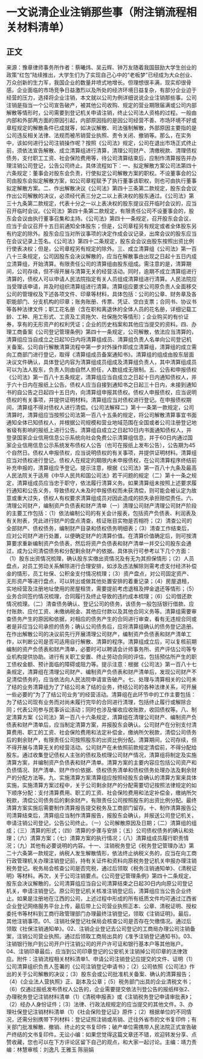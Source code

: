 # 一文说清企业注销那些事（附注销流程相关材料清单）
## 正文
来源：豫章律师事务所作者：蔡曦炜、吴云辉、钟万友随着我国鼓励大学生创业的政策“红包”陆续推出，大学生们为了实现自己心中的“老板梦”已经成为大众创业、万众创新的生力军，我国企业的数量井喷式地增长。但理想很丰满，现实却很骨感。企业面临的市场竞争日益激烈以及所处的经济环境日益复杂，有部分企业迫于经营的压力，选择将企业注销，本文就以公司为例详细说说企业注销那些事。公司注销是指当一个公司宣告破产，被其他公司收购、规定的营业期限届满或公司内部解散等情形时，公司需要到登记机关申请注销，终止公司法人资格的过程。一般由内部和外部两方面的原因引起，内部原因指的是因公司经营不善、市场环境不好或章程规定的解散条件已成就等，如决议解散、司法强制解散，外部原因主要指的是公司违反相关法律、法规而被吊销营业执照、责令关闭、撤销等。那么，在实务中，该如何进行公司注销操作呢？按照《公司法》规定，公司在退出市场正式终止前，须依法宣告解散、成立清算组进行清算，清理公司财产、清缴税款、清理债权债务，支付职工工资、社会保险费用等，待公司清算结束后，应制作清算报告并办理注销公司登记，公告公司终止。具体流程如下：一、拟定解散方案公司法第四十六条规定：董事会对股东会负责，行使拟定公司解散方案的职权。不设董事会的公司由股东会拟定解散方案，如公司章程赋予了执行董事该职权，则也可由执行董事拟定解散方案。二、作出解散决议《公司法》第四十三条第二款规定，股东会会议作出公司解散的决议，必须经代表三分之二以上表决权的股东通过。《公司法》第三十九条第二款规定，代表十分之一以上表决权的股东提议召开临时会议的，应当召开临时会议。《公司法》第四十条第二款规定，有限责任公司不设董事会的，股东会会议由执行董事召集和主持。《公司法》第四十一条规定，召开股东会会议，应当于会议召开十五日前通知全体股东；但是，公司章程另有规定或者全体股东另有约定的除外。股东会应当对所议事项的决定作成会议记录，出席会议的股东应当在会议记录上签名。《公司法》第四十二条规定，股东会会议由股东按照出资比例行使表决权；但是，公司章程另有规定的除外。三、成立清算组《公司法》第一百八十三条规定，公司因股东会决议解散的，应当在解散事由出现之日起十五日内成立清算组，开始清算。有限责任公司的清算组由股东组成。需注意的是，清算期间，公司存续，但不得开展与清算无关的经营活动。同时，逾期不成立清算组进行清算的，债权人可以申请人民法院指定有关人员组成清算组进行清算。人民法院应当受理该申请，并及时组织清算组进行清算。清算组应要求公司原负责人全面移交公司的管理权及下述各项文件、印章等材料，具体包括：公司的公章、财务章及各职能部门、分支机构的印章；账务账册、传票、凭证、空白支票；合同书、协议书等各种法律文件；职工花名册（含在职和离退休的全体人员的花名册，详细记载工龄、工种、用工形式、工资及工资拖欠、社保拖欠等情形）；企业购买的有价证券，享有的无形资产的权利凭证；企业的历史档案和其他应当提交的资料。四、办理工商备案《公司登记管理条例》第四十一条规定，公司解散，依法应当清算的，清算组应当自成立之日起10日内将清算组成员、清算组负责人名单向公司登记机关备案。公司自行解散清算流程中第一步对外操作即成立清算组，清算组的成立需向工商部门进行登记，取得《清算组成员备案通知书》。清算组的组成由股东层面决议文件确认，具体登记内容为清算组成员组成及清算组负责人，其中清算组成员可以为法人股东，负责人则由自然人担任，人数组成无限制。五、公告和申报债权《公司法》第一百八十五条规定，清算组应当自成立之日起十日内通知债权人，并于六十日内在报纸上公告。债权人应当自接到通知书之日起三十日内，未接到通知书的自公告之日起四十五日内，向清算组申报其债权。债权人申报债权，应当说明债权的有关事项，并提供证明材料。清算组应当对债权进行登记。在申报债权期间，清算组不得对债权人进行清偿。《公司法解释二》第十一条第一款规定，公司清算时，清算组应当按照公司法第一百八十五条的规定，将公司解散清算事宜书面通知全体已知债权人，并根据公司规模和营业地域范围在全国或者公司注册登记地省级有影响的报纸上进行公告。清算组自成立之日起10日内书面通知债权人，并登录国家企业信用信息公示系统向社会免费公示清算组信息，并于60日内通过国家企业信用信息公示系统发布债权人公告（也可在报纸上发布公告），公告期为45个自然日。债权人申报债权，应当说明债权的有关事项，并提供证明材料。清算组应当对债权进行登记。债权人在规定的期限内未申报债权，在公司清算程序终结前补充申报的，清算组应予登记。提示注意，根据《公司法》第一百八十九条及最高人民法院关于适用《中华人民共和国公司法》若干问题的规定（二）第十一条之规定，清算组成员应当忠于职守，依法履行清算义务。如果清算组未按照上述要求履行通知和公告义务，导致债权人未及时申报债权而未获清偿，则可能会被认定为故意或重大过失，债权人有权要求清算组成员对因此造成的损失承担赔偿责任。六、清理公司财产，编制资产负债表和财产清单（一）清理公司财产清理公司财产阶段的主要工作包括：（1）依法编制公司的有关会计报表，包括资产负债表、利润表及有关附表，凭此进行财产的盘点清查，核证账目实物是否相符；（2）清查公司的全部财产、债权债务，编制财产目录和债权债务明细表；（3）清查工作结束后，应对公司财产进行处置，以便确定财产的清算价值。在清算价值确定后，则可按清算要求重新编制资产负债表，然后将资产负债表和财产清单一并交公司股东会通过，成为公司清偿债务和分配剩余财产的依据。具体执行可参考以下几个方面：（1）股东出资情况梳理，确认股东实缴出资情况及有无为其担保情形；（2）人员盘点，对员工劳动关系解除进行合理安排，如涉及违法解除则需考虑支付经济补偿金的情形，员工社保、公积金支付情况梳理；（3）资产盘点，对公司固定资产、无形资产等进行盘点，可以转出或做其他处置安排的着重记录；（4）房屋退租，实地经营及注册地址使用的房屋租赁，需要提前考虑退租及押金退还等情形；（5）业务合同签约情况梳理，合同履行及终止导致的违约成本梳理；（6）公司借还款情况梳理。（二）清查债务确认、登记公司的债务，该债务一般包括银行借款、应付账款、应付工资、未缴纳税金、其他应付款以及其他合同义务等。清算组需要审查债务产生的原因和依据，对相应的债务产生的合同进行审查，看有无违规合同或者是非应当公司承担的债务；确认公司债务后，应将清算组确认的债务登记造册。在作出解散公司的决议前先行开展清理公司财产，编制资产负债表和财产清单工作，以判断公司是否可适用自行解散、清算的程序。清算组成立后，可以复核前期编制的资产负债表和财产清单，必要时可以聘请会计师事务所、资产评估公司等专业机构提供协助。进行有关职工安置、终止劳动合同的评估，包括预估所产生的职工债权金额、预计面临的障碍或阻力等。提示注意：根据《公司法》第一百八十七条规定，清算组在清理公司财产、编制资产负债表和财产清单后，发现公司财产不足清偿债务的，应当依法向人民法院申请宣告破产。七、处理与清算相关的公司未了结的业务清算组为了了结公司未了结的业务，终结公司的各种法律关系，可开展一些必要的“为了了结公司业务”的经营活动。清算组在此环节中的工作主要包括：为了结公司现有业务而对尚未履行完毕的合同进行清理，包括终止履行或解除合同；代表公司参与民事诉讼活动；同时也涉及催收应收账款，收回债权等。八、制定清算方案《公司法》第一百八十六条规定，清算组在清理公司财产、编制资产负债表和财产清单后，应当制定清算方案，并报股东会确认。公司财产在分别支付清算费用、职工的工资、社会保险费用和法定补偿金，缴纳所欠税款，清偿公司债务后的剩余财产，有限责任公司按照股东的出资比例分配。清算期间，公司存续，但不得开展与清算无关的经营活动。公司财产在未依照前款规定清偿前，不得分配给股东。通过收集登记债权人主张的债权及梳理公司财产情况，清算组将制定及实施清算方案，并编制资产负债表和财产清单。清算方案的主要内容应包括公司资产和负债情况、财产清单、财产作价依据、债权债务清单和债权债务处理办法及剩余财产的分配方法等。九、实施清算方案清算组应按照经股东会确认的清算方案来具体实施，实施清算方案过程中，关于公司剩余财产的分配需要切记按照法律规定的如下顺序分配：支付清算费用、职工的工资、社会保险费用和法定补偿金，缴纳所欠税款，清偿公司债务后的剩余财产，有限责任公司按照股东的出资比例分配。最终清算方案实施后需要制作清算报告提交税务及工商部门留存。十、制作清算报告公司清算结束后，清算组应当制作清算报告，报股东会确认，并报送公司登记机关，申请注销公司登记，公告公司终止。（一）公司解散原因及日期；（二）清算组的组成；（三）清算的形式；（四）清算的步骤与安排；（五）公司债权债务的确认和处理；（六）清算方案；（七）清算方案的执行情况；（八）清算组成员履行职责情况；（九）其他有必要说明的内容。十一、注销税务登记《税务登记管理办法》第二十六条第一款规定，纳税人发生解散情形，依法终止纳税义务的，应当在向工商行政管理机关办理注销登记前，持有关证件和资料向原税务登记机关申报办理注销税务登记。税务局会核查公司是否完税，通过后领取《税务注销通知单》、《清税证明》等材料。再次，关于公司注销要点。《公司登记管理条例》第四十二条规定，股东会决议解散的，公司清算组应当自公司清算结束之日起30日内向原公司登记机关，申请注销登记。原公司登记机关核准注销登记后，清算组应当公告企业终止。如果是注册地在江西的公司，上述过程中形成的所有纸质文件均可通过江西省企业登记网络服务平台上传，最后带上公司营业执照正本、公章、清税证明、授权委托书等材料到工商行政管理部门办理最终注销登记，领取《注销证明》。最后，其他注销事项。01、注销社保登记社保局会核查公司是否存在欠缴情况。通过后领取《社保注销通知单》。02、注销企业登记去公司登记的工商局办理公司注销备案，注销公司营业执照。通过后领取工商局出具的《准予注销登记通知书》。03、注销银行账户到公司开户行注销公司的开户许可证和银行基本户等其他账户。04、注销印章最后，应当到公司印章登记的公安机关注销掉公司印章的法律效应。附件：注销流程相关材料清单1、申请公司注销登记应提交的文件、证明（1）公司清算组织负责人签署的《公司注销登记申请书》；（2）公司依照《公司法》作出的关于公司解散的决议；（3）股东会或公司批准机关备案、确认的清算报告；（4）《企业法人营执照》正、副本及公章；（5）税务部门出具的企业清税文书；（6）仅通过报纸发布债权人公告的，企业需要提交依法刊登公告的报纸样张2、办理税务登记注销材料清单（1）《清税申报表》或《注销税务登记申请审批表》；（2）经办人身份证件；（3）法律、行政法规规定的应当提交的其他文件。3、办理社保登记注销材料清单（1）《社会保险登记证》原件；（2）根据单位的不同情况，还需分别携带下列材料：登记证照注销或吊销、迁往外省市的文书复印件；有关部门批准解散、撤销、终止的文书复印件；破产单位需携带人民法院正式宣告破产终结的文书复印件。无讼小编：如果您觉得这篇文章还不错，欢迎转发分享、点赞收藏，您也可以在下方评论区留下自己的观点，和大家一起讨论。主编：靖力责编：林慧审核：刘逸凡 王雅玉 陈丽娟 